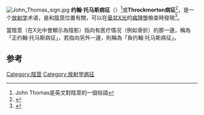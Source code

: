[[File:John_Thomas_sign.jpg|thumb]]
'''约翰·托马斯病征'''（'''{{lang-en|John Thomas sign}}'''）<ref>John Thomas是英文對陰莖的一個俗語</ref>或'''Throckmorton病征'''<ref name="WhoNamedIt">{{WhoNamedIt|synd|3050}}</ref>，是一个[[放射学|放射学]]术语，是和[[陰莖|陰莖]]位置有關，可以在[[骨盆|骨盆]][[X光|X光]]的[[病理學|病理學]]檢查時發現<ref name="pmid9887926">{{cite journal |author=Thomas MC, Lyons BD, Walker RJ |title=John Thomas sign: common distraction or useful pointer? |journal=Med. J. Aust. |volume=169 |issue=11-12 |pages=670 |year=1998 |pmid=9887926 |doi= |url=http://www.mja.com.au/public/issues/xmas98/thomas/thomas.html |deadurl=yes |archiveurl=https://web.archive.org/web/20120211100749/http://www.mja.com.au/public/issues/xmas98/thomas/thomas.html |archivedate=2012-02-11 }}</ref>。

當陰莖（在X光中會顯示為陰影）指向有医疗情况（例如骨折）的那一邊，稱為「正约翰·托马斯病征」，若指向另外一邊，則稱為「負约翰·托马斯病征」。

== 参考 ==
{{reflist}}

{{生殖系统医学齐名标志}}
[[Category:陰莖|Category:陰莖]]
[[Category:放射学病征|Category:放射学病征]]
{{解剖學小作品}}